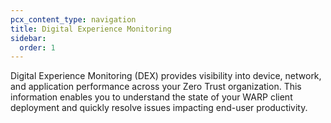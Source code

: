```yaml
---
pcx_content_type: navigation
title: Digital Experience Monitoring
sidebar:
  order: 1
---
```



<Render file="survey" />

Digital Experience Monitoring (DEX) provides visibility into device, network, and application performance across your Zero Trust organization. This information enables you to understand the state of your WARP client deployment and quickly resolve issues impacting end-user productivity.

<DirectoryListing />
